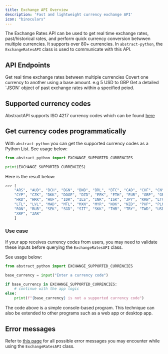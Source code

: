 ```yaml
---
title: Exchange API Overview
description: 'Fast and lightweight currency exchange API'
icon: "binoculars"
---
```


The Exchange Rates API can be used to get real time exchange rates, past/historical rates, and perform quick currency conversion betwwen multiple currencies.
It supports over 80+ currencies. In `abstract-python`, the `ExchangeRatesAPI` class is used to communicate with this API.

## API Endpoints

<CardGroup cols={2}>
  <Card
    title="Real-time exchange rates"
    icon="palette"
    href="essentials/exchange/live"
  >
    Get real time exchange rates between multiple currencies
  </Card>
  <Card
    title="Convert currencies"
    icon="code"
    href="essentials/exchange/conversion"
  >
    Covert one currency to another using a base amount. e.g 5 USD to GBP  
  
  </Card>
</CardGroup>

<CardGroup cols={2}>
  <Card
    title="Historical exchange rates"
    icon="code"
    href="essentials/exchange/historical"
  >
    Get a detailed `JSON` object of past exchange rates within a specified peiod.  
  </Card>

</CardGroup>


## Supported currency codes

AbstractAPI supports ISO 4217 currency codes which can be found [here](https://docs.abstractapi.com/exchange-rates#currency-codes-of-supported-currencies)


## Get currency codes programmatically

With `abstract-python` you can get the supported currency codes as a Python List. See usage below:

```python
from abstract_python import EXCHANGE_SUPPORTED_CURRENCIES

print(EXCHANGE_SUPPORTED_CURRENCIES)
```

Here is the result below:

```python
>>> [
    "ARS", "AUD", "BCH", "BGN", "BNB", "BRL", "BTC", "CAD", "CHF", "CNY", 
    "CYP", "CZK", "DKK", "DOGE", "DZD", "EEK", "ETH", "EUR", "GBP", "GRD", 
    "HKD", "HRK", "HUF", "IDR", "ILS", "INR", "ISK", "JPY", "KRW", "LTC", 
    "LTL", "LVL", "MAD", "MTL", "MXN", "MYR", "NOK", "NZD", "PHP", "PLN", 
    "RON", "RUB", "SEK", "SGD", "SIT", "SKK", "THB", "TRY", "TWD", "USD", 
    "XRP", "ZAR"
    ]
```

### Use case

If your app receives currency codes from users, you may need to validate these inputs before querying the `ExchangeRatesAPI` class. 

See usage below:

```python
from abstract_python import EXCHANGE_SUPPORTED_CURRENCIES

base_currency = input("Enter a currency code")

if base_currency in EXCHANGE_SUPPORTED_CURRENCIES:
    # continue with the app logic 
else:
    print(f"{base_currency} is not a supported currency code")
```

The code above is a simple console-based program. This technique can also be extended to other programs such as a web app or desktop app.

## Error messages
Refer to [this page](https://docs.abstractapi.com/exchange-rates#response-and-error-codes) for all possible error messages you may encounter while using the `ExchangeRatesAPI` class.